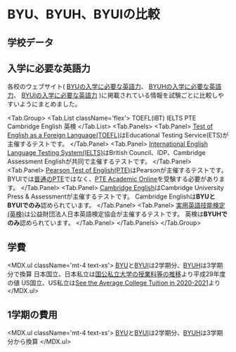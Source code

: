 

# BYU、BYUH、BYUIの比較


## 学校データ

<SchoolDataTable />


## 入学に必要な英語力

各校のウェブサイト(
[BYUの入学に必要な英語力](https://enrollment.byu.edu/admissions/english-proficiency-requirement)、
[BYUHの入学に必要な英語力](https://hookele.byuh.edu/admissions/english-test-requirements)、
[BYUIの入学に必要な英語力](https://www.byui.edu/admissions/apply/international-students/english-requirements)
)に掲載されている情報を試験ごとに比較しやすいようにまとめました。

<Tab.Group>
  <Tab.List className='flex'>
    <Tab>
      <span className='font-bold'>TOEFL(iBT)</span>
    </Tab>
    <Tab>
      <span className='font-bold'>IELTS</span>
    </Tab>
    <Tab>
      <span className='font-bold'>PTE</span>
    </Tab>
    <Tab>
      <span className='font-bold'>Cambridge English</span>
    </Tab>
    <Tab>
      <span className='font-bold'>英検</span>
    </Tab>
  </Tab.List>
  <Tab.Panels>
    <Tab.Panel>
      <EnglishRequirementByExamTable exam='TOEFL' data={ENGLISH_REQUIREMENT_BY_EXAM.TOEFL} />
      [Test of English as a Foreign Language(TOEFL)](https://www.toefl-ibt.jp)はEducational Testing Service(ETS)が主催するテストです。
    </Tab.Panel>
    <Tab.Panel>
      <EnglishRequirementByExamTable exam='IELTS' data={ENGLISH_REQUIREMENT_BY_EXAM.IELTS} />
      [International English Language Testing System(IELTS)](https://www.eiken.or.jp/ielts/)はBritish Council、IDP、Cambridge Assessment Englishが共同で主催するテストです。
    </Tab.Panel>
    <Tab.Panel>
      <EnglishRequirementByExamTable exam='PTE' data={ENGLISH_REQUIREMENT_BY_EXAM.PTE} />
      [Pearson Test of English(PTE)](https://pearsonpte.com/japanese)はPearsonが主催するテストです。
      BYUIでは[普通のPTE](https://www.pearsonpte.com/pte-academic)ではなく、[PTE Academic Online](https://www.pearsonpte.com/pte-academic-online)を受験する必要があります。
    </Tab.Panel>
    <Tab.Panel>
      <EnglishRequirementByExamTable exam='Cambridge English' data={ENGLISH_REQUIREMENT_BY_EXAM.cambridge} withUseOfEnglish />
      [Cambridge English](https://www.cambridgeenglish.org/exams-and-tests/qualifications/general/)はCambridge University Press &amp; Assessmentが主催するテストです。
      Cambridge Englishは**BYUとBYUIでのみ**認められています。
    </Tab.Panel>
    <Tab.Panel>
      <EnglishRequirementByExamTable exam='英検' data={ENGLISH_REQUIREMENT_BY_EXAM.eiken} />
      [実用英語技能検定(英検)](https://www.eiken.or.jp/eiken/)は公益財団法人日本英語検定協会が主催するテストです。
      英検は**BYUHでのみ**認められています。
    </Tab.Panel>
  </Tab.Panels>
</Tab.Group>


## 学費

<div className='flex flex-row space-x-4'>
  <CurrencySwitchControl />
  <LDSSwitchControl />
</div>

<div className='h-96 lg:h-120'>
  <TuitionBarChart />
</div>

<MDX.ul className='mt-4 text-xs'>
  <Footnote>
    <ExrateAnnotation />
  </Footnote>
  <Footnote>[BYU](https://enrollment.byu.edu/financial-aid/cost-of-attendance)と[BYUI](https://www.byui.edu/financial-aid/cost-of-attendance)は2学期分、[BYUH](https://financialaid.byuh.edu/cost-of-attendance)は3学期分で換算</Footnote>
  <Footnote>日本国立、日本私立は[国公私立大学の授業料等の推移](https://www.mext.go.jp/a_menu/koutou/shinkou/07021403/__icsFiles/afieldfile/2017/12/26/1399613_03.pdf)より平成29年度の値</Footnote>
  <Footnote>US国立、US私立は[See the Average College Tuition in 2020-2021](https://www.usnews.com/education/best-colleges/paying-for-college/articles/paying-for-college-infographic)より</Footnote>
</MDX.ul>


## 1学期の費用

<div className='flex flex-row space-x-4'>
  <CurrencySwitchControl />
  <LDSSwitchControl />
</div>

<CostTable />

<MDX.ul className='mt-4 text-xs'>
  <Footnote>
    <ExrateAnnotation />
  </Footnote>
  <Footnote>[BYU](https://enrollment.byu.edu/financial-aid/cost-of-attendance)と[BYUI](https://www.byui.edu/financial-aid/cost-of-attendance)は2学期分、[BYUH](https://financialaid.byuh.edu/cost-of-attendance)は3学期分から換算</Footnote>
</MDX.ul>

